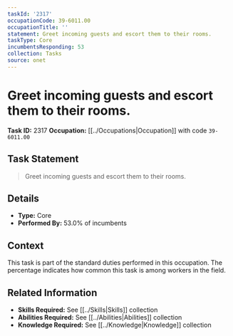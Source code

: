 ```yaml
---
taskId: '2317'
occupationCode: 39-6011.00
occupationTitle: ''
statement: Greet incoming guests and escort them to their rooms.
taskType: Core
incumbentsResponding: 53
collection: Tasks
source: onet
---
```

# Greet incoming guests and escort them to their rooms.

**Task ID:** 2317
**Occupation:** [[../Occupations|Occupation]] with code `39-6011.00`

## Task Statement

> Greet incoming guests and escort them to their rooms.

## Details

- **Type:** Core
- **Performed By:** 53.0% of incumbents

## Context

This task is part of the standard duties performed in this occupation. The percentage indicates how common this task is among workers in the field.

## Related Information

- **Skills Required:** See [[../Skills|Skills]] collection
- **Abilities Required:** See [[../Abilities|Abilities]] collection
- **Knowledge Required:** See [[../Knowledge|Knowledge]] collection
